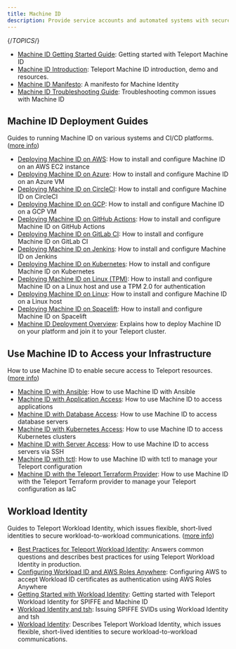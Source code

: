 ```yaml
---
title: Machine ID
description: Provide service accounts and automated systems with secure access to resources in your infrastructure.
---
```


{/*TOPICS*/}

- [Machine ID Getting Started Guide](machine-id/getting-started.mdx): Getting started with Teleport Machine ID
- [Machine ID Introduction](machine-id/introduction.mdx): Teleport Machine ID introduction, demo and resources.
- [Machine ID Manifesto](machine-id/manifesto.mdx): A manifesto for Machine Identity
- [Machine ID Troubleshooting Guide](machine-id/troubleshooting.mdx): Troubleshooting common issues with Machine ID

## Machine ID Deployment Guides

Guides to running Machine ID on various systems and CI/CD platforms. ([more info](machine-id/deployment.mdx))

- [Deploying Machine ID on AWS](machine-id/deployment/aws.mdx): How to install and configure Machine ID on an AWS EC2 instance
- [Deploying Machine ID on Azure](machine-id/deployment/azure.mdx): How to install and configure Machine ID on an Azure VM
- [Deploying Machine ID on CircleCI](machine-id/deployment/circleci.mdx): How to install and configure Machine ID on CircleCI
- [Deploying Machine ID on GCP](machine-id/deployment/gcp.mdx): How to install and configure Machine ID on a GCP VM
- [Deploying Machine ID on GitHub Actions](machine-id/deployment/github-actions.mdx): How to install and configure Machine ID on GitHub Actions
- [Deploying Machine ID on GitLab CI](machine-id/deployment/gitlab.mdx): How to install and configure Machine ID on GitLab CI
- [Deploying Machine ID on Jenkins](machine-id/deployment/jenkins.mdx): How to install and configure Machine ID on Jenkins
- [Deploying Machine ID on Kubernetes](machine-id/deployment/kubernetes.mdx): How to install and configure Machine ID on Kubernetes
- [Deploying Machine ID on Linux (TPM)](machine-id/deployment/linux-tpm.mdx): How to install and configure Machine ID on a Linux host and use a TPM 2.0 for authentication
- [Deploying Machine ID on Linux](machine-id/deployment/linux.mdx): How to install and configure Machine ID on a Linux host
- [Deploying Machine ID on Spacelift](machine-id/deployment/spacelift.mdx): How to install and configure Machine ID on Spacelift
- [Machine ID Deployment Overview](machine-id/deployment/overview.mdx): Explains how to deploy Machine ID on your platform and join it to your Teleport cluster.

## Use Machine ID to Access your Infrastructure

How to use Machine ID to enable secure access to Teleport resources. ([more info](machine-id/access-guides.mdx))

- [Machine ID with Ansible](machine-id/access-guides/ansible.mdx): How to use Machine ID with Ansible
- [Machine ID with Application Access](machine-id/access-guides/applications.mdx): How to use Machine ID to access applications
- [Machine ID with Database Access](machine-id/access-guides/databases.mdx): How to use Machine ID to access database servers
- [Machine ID with Kubernetes Access](machine-id/access-guides/kubernetes.mdx): How to use Machine ID to access Kubernetes clusters
- [Machine ID with Server Access](machine-id/access-guides/ssh.mdx): How to use Machine ID to access servers via SSH
- [Machine ID with tctl](machine-id/access-guides/tctl.mdx): How to use Machine ID with tctl to manage your Teleport configuration
- [Machine ID with the Teleport Terraform Provider](machine-id/access-guides/terraform.mdx): How to use Machine ID with the Teleport Terraform provider to manage your Teleport configuration as IaC

## Workload Identity

Guides to Teleport Workload Identity, which issues flexible, short-lived identities to secure workload-to-workload communications. ([more info](machine-id/workload-identity.mdx))

- [Best Practices for Teleport Workload Identity](machine-id/workload-identity/best-practices.mdx): Answers common questions and describes best practices for using Teleport Workload Identity in production.
- [Configuring Workload ID and AWS Roles Anywhere](machine-id/workload-identity/aws-roles-anywhere.mdx): Configuring AWS to accept Workload ID certificates as authentication using AWS Roles Anywhere
- [Getting Started with Workload Identity](machine-id/workload-identity/getting-started.mdx): Getting started with Teleport Workload Identity for SPIFFE and Machine ID
- [Workload Identity and tsh](machine-id/workload-identity/tsh.mdx): Issuing SPIFFE SVIDs using Workload Identity and tsh
- [Workload Identity](machine-id/workload-identity/overview.mdx): Describes Teleport Workload Identity, which issues flexible, short-lived identities to secure workload-to-workload communications.

